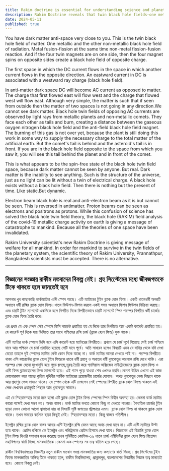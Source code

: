 ```yaml
---
title: Rakim doctrine is essential for understanding science and planetary survival
description: Rakim Doctrine reveals that twin black hole fields—one metallic, one non-metallic—create opposite charge currents and affect cosmic phenomena. The theory highlights dark matter and offers crucial insights for human survival.
date: 2024-05-11
published: true
---
```


You have dark matter anti-space very close to you. This is the twin black hole field of matter. One metallic and the other non-metallic black hole field of radiation. Metal fusion-fission at the same time non-metal fission-fusion reaction. And if the four twin magnets are on one side, then the four magnet spins on opposite sides create a black hole field of opposite charge.

The first space in which the DC current flows in the space in which another current flows in the opposite direction. An eastward current in DC is associated with a westward ray charge (black hole field).

In anti-matter dark space DC will become AC current as opposed to matter. The charge that first flowed east will flow west and the charge that flowed west will flow east. Although very simple, the matter is such that if seen from outside then the matter of two spaces is not going in any direction.We cannot see dark matter. Black hole twin fields of opposing AC currents are observed by light rays from metallic planets and non-metallic comets. They face each other as tails and burn, creating a distance between the gaseous oxygen nitrogen black hole field and the anti-field black hole field magnet.
The burning of this gas is not over yet, because the plant is still doing this work in some way to supply the necessary charge to the total matter of the artificial earth. But the comet's tail is behind and the asteroid's tail is in front. If you are in the black hole field opposite to the space from which you saw it, you will see this tail behind the planet and in front of the comet.

This is what appears to be the spin-free state of the black hole twin field space, because dark matter cannot be seen by anyone. But real. Dark matter is the inability to see anything. Such is the structure of the universe, just as no light can be lit without a twin of electrical charge. A black hole exists without a black hole field. Then there is nothing but the present of time. Like static.But dynamic.

Electron beam black hole is real and anti-electron beam as it is but cannot be seen. This is reversed in antimatter. Proton beams can be seen as electrons and positrons as protons. While this confusion of science has solved the black hole twin field theory, the black hole (RAKIM) field analysis of the covid-19 metallic charge activity on earth is giving a message of catastrophe to mankind. Because all the theories of one space have been invalidated.

Rakim University scientist's new Rakim Doctrine is giving message of welfare for all mankind. In order for mankind to survive in the twin fields of the planetary system, the scientific theory of Rakim University, Prannathpur, Bangladesh scientists must be accepted. There is no alternative.

---

## বিজ্ঞানের সংজ্ঞায় রাকীম মতবাদের বিকল্প নেই। গ্রহ সিস্টেেমের মধ‍্যে জীবজগতকে টিকে থাকতে হলে জানতেই হবে

আপনার খুব কাছাকাছি ডার্কম‍্যাটার এন্টি স্পেস আছে। এটি ম‍্যাটারের টুইন ব্ল‍্যাক হোল ফিল্ড। একটি ধাতবধর্মী অপরটি অধাতব ধর্মী রশ্মির ব্ল‍্যাক হোল ফিল্ড।ধাতব ফিউশন-ফিশন করলে একই সময় অধাতব ফিশন ফিউশন বিক্রিয়া করছে। এবং চারটি টুইন ম‍্যাগনেট একদিকে হলে বিপরীত দিকে বিপরীতভাবে চারটি ম‍্যাগনেট স্পিন পরস্পর বিপরীত ধর্মী চার্জের ব্ল‍্যাক হোল ফিল্ড তৈরি করে।

এর প্রথম যে এক স্পেস সেই স্পেসে ডিসি কারেন্ট প্রবাহিত হয় যে দিকে তার বিপরীতে আর একটি কারেন্ট প্রবাহিত হয়। যে কারেন্ট পূর্ব দিকে যায় ডিসিতে তার সাথে পশ্চিমের রশ্মি চার্জ (ব্ল‍্যাক হোল ফিল্ড) যুক্ত থাকে। 

এন্টি ম‍্যাটার ডার্ক স্পেসে ডিসি হবে এসি কারেন্ট হয়ে ম‍্যাটারের বিপরীতে। প্রথমে যে চার্জ পূর্বে গিয়েছে সেই চার্জ পশ্চিমে যাবে আর পশ্চিমে যে চার্জ প্রবাহিত হয়েছে সেটি যাবে পূর্বে। অতি সাধারন হলেও বিষয়টি এমন যে বাহির থেকে যদি দেখা যেতো তাহলে দুই স্পেসের ম‍্যাটার কেউ কোন দিকে যাচ্ছে না। ডার্ক ম‍্যাটার আমরা দেখতে পাই না। পরস্পর বিপরীতে থাকা এসি কারেন্টের  ব্ল‍্যাক হোল টুইন ফিল্ডকে ধাতব ধর্মী গ্রহানু ও অধাতব ধর্মী ধুমকেতুর আলোক রশ্মি দেখে থাকি। এরা পরস্পর লেজ যেনো মুখোমুখি হয়ে পুড়ে জ্বলছে,দূরত্ব তৈরি করে গ‍্যাসিয়াস  অক্সিজেন নাইট্রোজেনের ব্ল‍্যাক হোল ফিল্ড ও এন্টি ফিল্ড ব্ল‍্যাকহোলের ফিল্ড ম‍্যাগনেট হয়ে। এই গ‍্যাস পুড়ে যাওয়া শেষ এখনও হয়নি।কেননা উদ্ভিদ এখনো এই কাজ কোনোরকম করে যাচ্ছে কৃত্রিম পৃথিবীর সার্বিক ম‍্যাটারের  প্রয়োজনীয় চার্জের যোগান। অথচ ধূমকেতুর লেজ ‍পিছনে থাকে আর গ্রহাণুর লেজ সামনে থাকে। যে স্পেস থেকে এটি দেখলেন সেই স্পেসের বিপরীত ব্ল‍্যাক হোল ফিল্ডে থাকলে এই লেজ দেখবেন গ্রহানুরটি পিছনে আর ধূমকেতুর সামনে।

এই যে স্হিতাবস্হার মতো মনে হলো এটি ব্ল‍্যাক হোল টুইন ফিল্ড স্পেসের স্পিন বিহীন অবস্হা হয়।কেননা ডার্ক ম‍্যাটার কারো পক্ষেই দেখা সম্ভব নয়। অথচ বাস্তব। ডার্ক ম‍্যাটার বলতে কোনো কিছু না দেখতে পাওয়া। বৈদ‍্যতিক চার্জের টুইন ছাড়া যেমন কোনো আলো জ্বালানো যায় না বিষয়টি সৃষ্টি জগতের স্ট্রাক্চারে এমন। ব্ল‍্যাক হোল ফিল্ড না থাকলে ব্ল‍্যাক হোল থাকে। তখন সময়ের বর্তমান ছাড়া কিছুই নেই। স্হিতাবস্হার  মতো। কিন্তু বাস্তবে গতিশীল।

ইলেক্ট্রন রশ্মির ব্ল‍্যাক হোল বাস্তব আবার এন্টি ইলেক্ট্রন রশ্মি যেমন আছে অথচ দেখা যাবে না। এটি এন্টি ম‍্যাটারে উল্টা হয়ে থাকে। প্রোটন রশ্মিকে কে ইলেক্ট্রন এবং পজিট্রনকে প্রোটন হিসাবে দেখা যাবে। বিজ্ঞানের এই বিভ্রান্তি ব্ল‍্যাক হোল টুইন ফিল্ড থিওরি সমাধান যখন করেছে তখন পৃথিবীতে কোভিড-১৯ ধাতব চার্জ এক্টিভিটির ব্ল‍্যাক হোল ফিল্ড বিশ্লেষন মহাবিপদের বার্তা দিচ্ছে মানবজাতিকে।কেননা এক স্পেসের সব তত্ব বাতিল হয়ে গেছে।

রাকীম বিশ্ববিদ্যালয়ের বিজ্ঞানীর নতুন রাকীম মতবাদ সমগ্র মানবজাতির জন‍্য কল‍্যাণের বার্তা দিচ্ছে। গ্রহ সিস্টেমের টুইন ফিল্ডে মানবজাতির অস্তিত্ব টিকে থাকতে হলে, রাকীম বিশ্ববিদ্যালয়, প্রান্নাথপুর, বাংলাদেশের বিজ্ঞানীর  বিজ্ঞান তত্ব মানতেই হবে। কোনো বিকল্প নেই।
